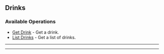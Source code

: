 
## Drinks

### Available Operations

* [Get Drink](/drinks/get_drink) - Get a drink.
* [List Drinks](/drinks/list_drinks) - Get a list of drinks.

---
<GetDrink />

---
<ListDrinks />
